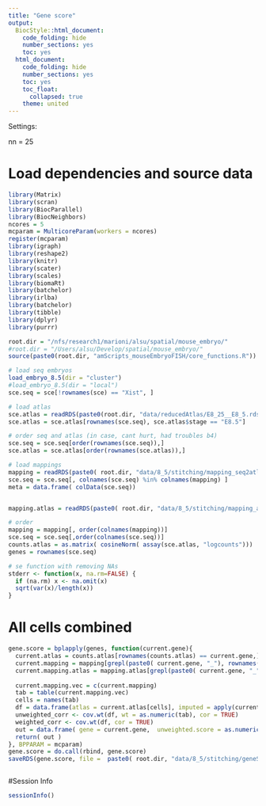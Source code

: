```yaml
---
title: "Gene score"
output:
  BiocStyle::html_document:
    code_folding: hide
    number_sections: yes
    toc: yes  
  html_document:
    code_folding: hide
    number_sections: yes
    toc: yes
    toc_float:
      collapsed: true
    theme: united
---
```


Settings:

nn = 25

# Load dependencies and source data

```r

library(Matrix)
library(scran)
library(BiocParallel)
library(BiocNeighbors)
ncores = 5
mcparam = MulticoreParam(workers = ncores)
register(mcparam)
library(igraph)
library(reshape2)
library(knitr)
library(scater)
library(scales)
library(biomaRt)
library(batchelor)
library(irlba)
library(batchelor)
library(tibble)
library(dplyr)
library(purrr)

root.dir = "/nfs/research1/marioni/alsu/spatial/mouse_embryo/"
#root.dir = "/Users/alsu/Develop/spatial/mouse_embryo/"
source(paste0(root.dir, "amScripts_mouseEmbryoFISH/core_functions.R"))

# load seq embryos
load_embryo_8.5(dir = "cluster")
#load_embryo_8.5(dir = "local")
sce.seq = sce[!rownames(sce) == "Xist", ]

# load atlas 
sce.atlas = readRDS(paste0(root.dir, "data/reducedAtlas/E8_25__E8_5.rds"))
sce.atlas = sce.atlas[rownames(sce.seq), sce.atlas$stage == "E8.5"]

# order seq and atlas (in case, cant hurt, had troubles b4)
sce.seq = sce.seq[order(rownames(sce.seq)),]
sce.atlas = sce.atlas[order(rownames(sce.atlas)),]

# load mappings
mapping = readRDS(paste0( root.dir, "data/8_5/stitching/mapping_seq2atlas_embryo1z2.rds"))
sce.seq = sce.seq[, colnames(sce.seq) %in% colnames(mapping) ]
meta = data.frame( colData(sce.seq))


mapping.atlas = readRDS(paste0( root.dir, "data/8_5/stitching/mapping_atlas2atlas.rds"))

# order
mapping = mapping[, order(colnames(mapping))]
sce.seq = sce.seq[,order(colnames(sce.seq))]
counts.atlas = as.matrix( cosineNorm( assay(sce.atlas, "logcounts")))
genes = rownames(sce.seq)

# se function with removing NAs
stderr <- function(x, na.rm=FALSE) {
  if (na.rm) x <- na.omit(x)
  sqrt(var(x)/length(x))
}


```

# All cells combined

```r


gene.score = bplapply(genes, function(current.gene){
  current.atlas = counts.atlas[rownames(counts.atlas) == current.gene,]
  current.mapping = mapping[grepl(paste0( current.gene, "_"), rownames(mapping)),]
  current.mapping.atlas = mapping.atlas[grepl(paste0( current.gene, "_"), rownames(mapping.atlas)),]
  
  current.mapping.vec = c(current.mapping)
  tab = table(current.mapping.vec)
  cells = names(tab)
  df = data.frame(atlas = current.atlas[cells], imputed = apply(current.mapping.atlas[, cells] , 2, function(x) mean(current.atlas[x]) ) )
  unweighted_corr <- cov.wt(df, wt = as.numeric(tab), cor = TRUE)
  weighted_corr <- cov.wt(df, cor = TRUE)
  out = data.frame( gene = current.gene,  unweighted.score = as.numeric( unweighted_corr$cor[1,2]), weighted.score = as.numeric( weighted_corr$cor[1,2]))
  return( out )
}, BPPARAM = mcparam)
gene.score = do.call(rbind, gene.score)
saveRDS(gene.score, file =  paste0( root.dir, "data/8_5/stitching/geneScore_allCombined_embryo1z2.rds"))



```

<!-- # Neighbor by neighbor -->

<!-- ```{r gene-score-neighbor-by-neighbor, message=FALSE, warning=FALSE} -->


<!-- gene.score = bplapply(genes, function(current.gene){ -->
<!--   current.atlas = counts.atlas[rownames(counts.atlas) == current.gene,] -->
<!--   current.mapping = mapping[grepl(paste0( current.gene, "_"), rownames(mapping)),] -->
<!--   current.mapping.atlas = mapping.atlas[grepl(paste0( current.gene, "_"), rownames(mapping.atlas)),] -->

<!--   # real  -->
<!--   stat.all = lapply(1:nrow(current.mapping), function(current.neighbor){ -->

<!--     tab = table(current.mapping[current.neighbor, ]) -->
<!--     cells = names(tab) -->
<!--     df = data.frame(atlas = current.atlas[cells], imputed = apply(current.mapping.atlas[, cells] , 2, function(x) mean(current.atlas[x]) ) ) -->

<!--     weighted_corr <- cov.wt(df, wt = as.numeric(tab), cor = TRUE) -->
<!--     out = data.frame( gene = current.gene, neighbor = current.neighbor, score = as.numeric( weighted_corr$cor[1,2])) -->
<!--   }) -->
<!--   stat.all = do.call(rbind, stat.all) -->
<!--   return( stat.all ) -->
<!-- }, BPPARAM = mcparam) -->
<!-- gene.score = do.call(rbind, gene.score) -->
<!-- saveRDS(gene.score, file =  paste0( root.dir, "data/8_5/stitching/geneScore_embryo1z2.rds")) -->



<!-- ``` -->






#Session Info

```r

sessionInfo()

```
